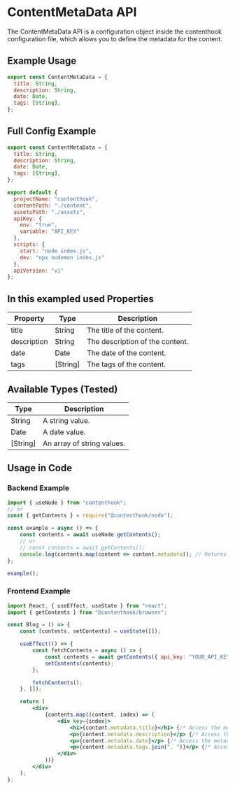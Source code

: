 # ContentMetaData API

The ContentMetaData API is a configuration object inside the contenthook configuration file, which allows you to define the metadata for the content.

## Example Usage

```javascript
export const ContentMetaData = {
  title: String,
  description: String,
  date: Date,
  tags: [String],
};
```

## Full Config Example

```javascript
export const ContentMetaData = {
  title: String,
  description: String,
  date: Date,
  tags: [String],
};

export default {
  projectName: "contenthook",
  contentPath: "./content",
  assetsPath: "./assets",
  apiKey: {
    env: "true",
    variable: "API_KEY"
  },
  scripts: {
    start: "node index.js",
    dev: "npx nodemon index.js"
  },
  apiVersion: "v1"
};
```

## In this exampled used Properties

| Property     | Type     | Description |
|--------------|----------|-------------|
| title        | String   | The title of the content. |
| description  | String   | The description of the content. |
| date         | Date     | The date of the content. |
| tags         | [String] | The tags of the content. |

## Available Types (Tested)
| Type     | Description |
|----------|-------------|
| String   | A string value. |
| Date     | A date value. |
| [String] | An array of string values. |

## Usage in Code

### Backend Example
```javascript
import { useNode } from "contenthook";
// or
const { getContents } = require("@contenthook/node");

const example = async () => {
    const contents = await useNode.getContents();
    // or
    // const contents = await getContents();
    console.log(contents.map(content => content.metadata)); // Returns the metadata of each content.
};

example();
```

### Frontend Example
```jsx
import React, { useEffect, useState } from "react";
import { getContents } from "@contenthook/browser";

const Blog = () => {
    const [contents, setContents] = useState([]);

    useEffect(() => {
        const fetchContents = async () => {
            const contents = await getContents({ api_key: "YOUR_API_KEY" });
            setContents(contents);
        };

        fetchContents();
    }, []);

    return (
        <div>
            {contents.map((content, index) => (
                <div key={index}>
                    <h1>{content.metadata.title}</h1> {/* Access the metadata object and its title property. */}
                    <p>{content.metadata.description}</p> {/* Access the metadata object and its description property. */}
                    <p>{content.metadata.date}</p> {/* Access the metadata object and its date property. */}
                    <p>{content.metadata.tags.join(", ")}</p> {/* Access the metadata object and its tags property. */}
                </div>
            ))}
        </div>
    );
};